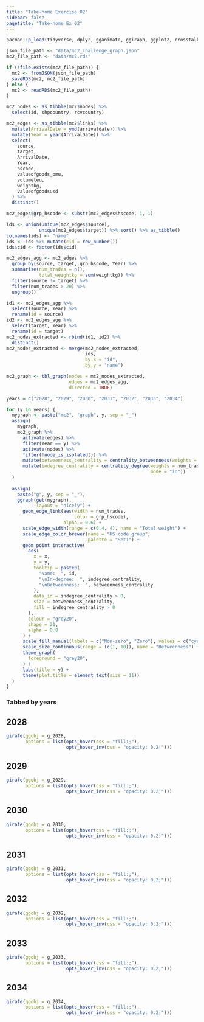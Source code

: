 ```yaml
---
title: "Take-home Exercise 02"
sidebar: false
pagetitle: "Take-home Ex 02"
---
```


```r
pacman::p_load(tidyverse, dplyr, gganimate, ggiraph, ggplot2, crosstalk, ggrepel, ggthemes, lubridate, ggdist, ggridges, colorspace, ggstatsplot, ungeviz, plotly, DT, FunnelPlotR, knitr, scales, forecast, ggfortify, performance, stats, igraph, tidygraph, ggraph, visNetwork, clock, graphlayouts, jsonlite, patchwork, readxl, DT)
```

```r
json_file_path <- "data/mc2_challenge_graph.json"
mc2_file_path <- "data/mc2.rds"

if (!file.exists(mc2_file_path)) {
  mc2 <- fromJSON(json_file_path)
  saveRDS(mc2, mc2_file_path)
} else {
  mc2 <- readRDS(mc2_file_path)
}
```

```r
mc2_nodes <- as_tibble(mc2$nodes) %>%
  select(id, shpcountry, rcvcountry)

mc2_edges <- as_tibble(mc2$links) %>%
  mutate(ArrivalDate = ymd(arrivaldate)) %>%
  mutate(Year = year(ArrivalDate)) %>%
  select(
    source,
    target,
    ArrivalDate,
    Year,
    hscode,
    valueofgoods_omu,
    volumeteu,
    weightkg,
    valueofgoodsusd
  ) %>%
  distinct()

mc2_edges$grp_hscode <- substr(mc2_edges$hscode, 1, 1)
```

```r
ids <- union(unique(mc2_edges$source),
            unique(mc2_edges$target)) %>% sort() %>% as_tibble()
colnames(ids) <- "name"
ids <- ids %>% mutate(cid = row_number())
ids$cid <- factor(ids$cid)
```

```r
mc2_edges_agg <- mc2_edges %>%
  group_by(source, target, grp_hscode, Year) %>%
  summarise(num_trades = n(),
            total_weightkg = sum(weightkg)) %>%
  filter(source != target) %>%
  filter(num_trades > 20) %>%
  ungroup()
```

```r
id1 <- mc2_edges_agg %>%
  select(source, Year) %>%
  rename(id = source)
id2 <- mc2_edges_agg %>%
  select(target, Year) %>%
  rename(id = target)
mc2_nodes_extracted <- rbind(id1, id2) %>%
  distinct()
mc2_nodes_extracted <- merge(mc2_nodes_extracted,
                             ids,
                             by.x = "id",
                             by.y = "name")
```

```r
mc2_graph <- tbl_graph(nodes = mc2_nodes_extracted,
                       edges = mc2_edges_agg,
                       directed = TRUE)
```

```r
years = c("2028", "2029", "2030", "2031", "2032", "2033", "2034")

for (y in years) {
  mygraph <- paste("mc2", "graph", y, sep = "_")
  assign(
    mygraph,
    mc2_graph %>%
      activate(edges) %>%
      filter(Year == y) %>%
      activate(nodes) %>%
      filter(!node_is_isolated()) %>%
      mutate(betweenness_centrality = centrality_betweenness(weights = num_trades)) %>%
      mutate(indegree_centrality = centrality_degree(weights = num_trades,
                                                     mode = "in"))
  )
  
  assign(
    paste("g", y, sep = "_"),
    ggraph(get(mygraph),
           layout = "nicely") +
      geom_edge_link(aes(width = num_trades,
                         color = grp_hscode),
                     alpha = 0.6) +
      scale_edge_width(range = c(0.4, 4), name = "Total weight") +
      scale_edge_color_brewer(name = "HS code group",
                              palette = "Set1") +
      geom_point_interactive(
        aes(
          x = x,
          y = y,
          tooltip = paste0(
            "Name:  ", id,
            "\nIn-degree:  ", indegree_centrality,
            "\nBetweenness:  ", betweenness_centrality
          ),
          data_id = indegree_centrality > 0,
          size = betweenness_centrality,
          fill = indegree_centrality > 0
        ),
        colour = "grey20",
        shape = 21,
        alpha = 0.8
      ) +
      scale_fill_manual(labels = c("Non-zero", "Zero"), values = c("cyan", "firebrick1"), name = "In-degree") +
      scale_size_continuous(range = (c(1, 10)), name = "Betweenness") +
      theme_graph(
        foreground = "grey20",
      ) +
      labs(title = y) +
      theme(plot.title = element_text(size = 11))
  )
}
```

### Tabbed by years

::: panel-tabset
## 2028

```r
girafe(ggobj = g_2028,
       options = list(opts_hover(css = "fill:;"),
                      opts_hover_inv(css = "opacity: 0.2;")))
```

## 2029

```r
girafe(ggobj = g_2029,
       options = list(opts_hover(css = "fill:;"),
                      opts_hover_inv(css = "opacity: 0.2;")))
```

## 2030

```r
girafe(ggobj = g_2030,
       options = list(opts_hover(css = "fill:;"),
                      opts_hover_inv(css = "opacity: 0.2;")))
```

## 2031

```r
girafe(ggobj = g_2031,
       options = list(opts_hover(css = "fill:;"),
                      opts_hover_inv(css = "opacity: 0.2;")))
```

## 2032

```r
girafe(ggobj = g_2032,
       options = list(opts_hover(css = "fill:;"),
                      opts_hover_inv(css = "opacity: 0.2;")))
```

## 2033

```r
girafe(ggobj = g_2033,
       options = list(opts_hover(css = "fill:;"),
                      opts_hover_inv(css = "opacity: 0.2;")))
```

## 2034

```r
girafe(ggobj = g_2034,
       options = list(opts_hover(css = "fill:;"),
                      opts_hover_inv(css = "opacity: 0.2;")))
```
:::
